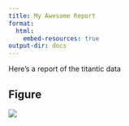 ```yaml
---
title: My Awesome Report
format:
  html:
    embed-resources: true
output-dir: docs
---
```


Here's a report of the titantic data

## Figure

![](output/fig.png)
